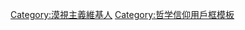 {{Userbox
|id=<del>形上學</del>
|id-fc=#000000
|id-c=#FFFFFF
|id-s=12
|info=这个用户是'''[[漠視主義|<span style="color: white;">漠視主義</span>]]'''者。
|info-c=#000000
|info-fc=#FFFFFF
|info-s=10
|border-c=#000000
}}<includeonly>[[Category:漠視主義維基人]]</includeonly>
<noinclude>
<p style="clear: both; padding-top: 2em">

</p>
[[Category:哲学信仰用戶框模板]]
</noinclude>